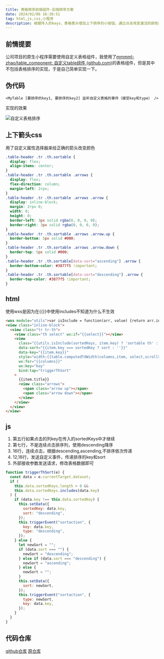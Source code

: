 ```yaml
---
title: 表格排序前端组件-后端排序方案
date: 2024/02/06 16:30:51
tag: html,js,css,小程序
description: 根据传入的keys，表格表头增加上下排序的小按钮，通过点击改变激活的颜色和位置。并且发送自定义事件，包含点击列的key和当前的排序类型（顺序/倒序/不排序）
---
```


## 前情提要
公司项目的原生小程序需要使用自定义表格组件，我使用了[mmmml-zhao/table_component: 自定义table组件 (github.com)](https://github.com/mmmml-zhao/table_component)的表格组件，但是其中不包括表格排序的实现，于是自己简单实现一下。



## 伪代码

```plain
<MyTable [要排序的key1, 要排序的key2] 监听自定义表格的事件（接受key和type） />
```

实现的效果

![自定义表格排序](https:/qiniu.djdg626.com/image-20240206163654913.png)



## 上下箭头css
用了自定义属性选择器来给正确的箭头改变颜色
```css showLineNumbers {24,27}
.table-header .tr .th.sortable {
  display: flex;
  align-items: center;
}
.table-header .tr .th.sortable .arrows {
  display: flex;
  flex-direction: column;
  margin-left: 2rpx;
}
.table-header .tr .th.sortable .arrows .arrow {
  display: inline-block;
  margin: 2rpx 0;
  width: 0;
  height: 0;
  border-left: 3px solid rgba(0, 0, 0, 0);
  border-right: 3px solid rgba(0, 0, 0, 0);
}
.table-header .tr .th.sortable .arrows .arrow.up {
  border-bottom: 5px solid #000;
}
.table-header .tr .th.sortable .arrows .arrow.down {
  border-top: 5px solid #000;
}
.table-header .tr .th.sortable[data-sort="ascending"] .arrow {
  border-bottom-color: #3877f5 !important;
}
.table-header .tr .th.sortable[data-sort="descending"] .arrow {
  border-top-color: #3877f5 !important;
}
```
## html

使用wxs是因为在\{\{\}\}中使用includes不知道为什么不生效

```html showLineNumbers {6,7,8}
<wxs module="utils">var isInclude = function(arr, value) {return arr.indexOf(value) !== -1};module.exports={isInclude: isInclude}</wxs>
<view class="inline-block">
  <view class="tr tr-th">
    <view class="th select" wx:if="{{select}}"></view>
    <view
      class="{{utils.isInclude(sortedKeys, item.key) ? 'sortable th' : 'th'}}"
      data-sort="{{item.key === sortedKey ? sort : ''}}"
      data-key="{{item.key}}"
      style="width:{{table.computedTdWidth(columns,item, select,scrollX)}};{{index===columns.length-1?'flex-grow:1;flex-shrink:1':''}}"
      wx:for="{{columns}}"
      wx:key="key"
      bind:tap="triggerThSort"
    >
      {{item.title}}
      <view class="arrows">
        <span class="arrow up"></span>
        <span class="arrow down"></span>
      </view>
    </view>
  </view>
</view>
```
## js

1. 第五行如果点击的列key在传入的sortedKeys中才继续
2. 第七行，不是连续点击排序列，使用descending降序
3. 16行，连续点击，根据descending,ascending,不排序依次传递
4. 12,18行，发送自定义事件，传递排序的key和sort
5. 外部接收参数发送请求，修改表格数据即可

```js showLineNumbers {5,7,16,12,28}
function triggerThSort(e) {
  const data = e.currentTarget.dataset;
  if (
    this.data.sortedKeys.length > 0 &&
    this.data.sortedKeys.includes(data.key)
  ) {
    if (data.key !== this.data.sortedKey) {
      this.setData({
        sortedKey: data.key,
        sort: "descending",
      });
      this.triggerEvent("sortaction", {
        key: data.key,
        type: "descending",
      });
    } else {
      let newSort = "";
      if (data.sort === "") {
        newSort = "descending";
      } else if (data.sort === "descending") {
        newSort = "ascending";
      } else {
        newSort = "";
      }
      this.setData({
        sort: newSort,
      });
      this.triggerEvent("sortaction", {
        type: newSort,
        key: data.key,
      });
    }
  }
}
```

## 代码仓库

[github仓库](https://github.com/zhangwh754/table_component)
[原仓库](https://github.com/mmmml-zhao/table_component)